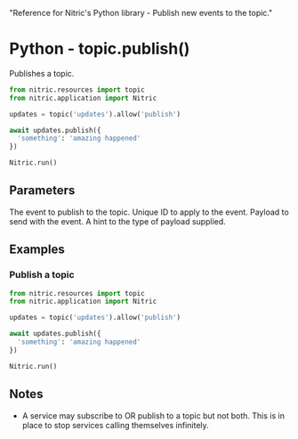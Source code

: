   "Reference for Nitric's Python library - Publish new events to the topic."

# Python - topic.publish()

Publishes a topic.

```python
from nitric.resources import topic
from nitric.application import Nitric

updates = topic('updates').allow('publish')

await updates.publish({
  'something': 'amazing happened'
})

Nitric.run()
```

## Parameters

<Properties>
  <Property name="event" required type="Event">
    The event to publish to the topic.
  </Property>
  <Properties nested>
    <Property name="id" type="string">
      Unique ID to apply to the event.
    </Property>
    <Property name="payload" required type="dict">
      Payload to send with the event.
    </Property>
    <Property name="payloadType" type="string">
      A hint to the type of payload supplied.
    </Property>
  </Properties>
</Properties>

## Examples

### Publish a topic

```python
from nitric.resources import topic
from nitric.application import Nitric

updates = topic('updates').allow('publish')

await updates.publish({
  'something': 'amazing happened'
})

Nitric.run()
```

## Notes

- A service may subscribe to OR publish to a topic but not both. This is in place to stop services calling themselves infinitely.
